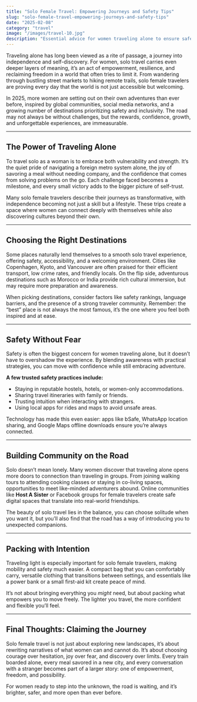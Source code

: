 ```yaml
---
title: "Solo Female Travel: Empowering Journeys and Safety Tips"
slug: "solo-female-travel-empowering-journeys-and-safety-tips"
date: "2025-02-08"
category: "travel"
image: "/images/travel-10.jpg"
description: "Essential advice for women traveling alone to ensure safe and empowering experiences."
---
```


Traveling alone has long been viewed as a rite of passage, a journey into independence and self-discovery. For women, solo travel carries even deeper layers of meaning, it’s an act of empowerment, resilience, and reclaiming freedom in a world that often tries to limit it. From wandering through bustling street markets to hiking remote trails, solo female travelers are proving every day that the world is not just accessible but welcoming.

In 2025, more women are setting out on their own adventures than ever before, inspired by global communities, social media networks, and a growing number of destinations prioritizing safety and inclusivity. The road may not always be without challenges, but the rewards, confidence, growth, and unforgettable experiences, are immeasurable.

---

## The Power of Traveling Alone

To travel solo as a woman is to embrace both vulnerability and strength. It’s the quiet pride of navigating a foreign metro system alone, the joy of savoring a meal without needing company, and the confidence that comes from solving problems on the go. Each challenge faced becomes a milestone, and every small victory adds to the bigger picture of self-trust.

Many solo female travelers describe their journeys as transformative, with independence becoming not just a skill but a lifestyle. These trips create a space where women can connect deeply with themselves while also discovering cultures beyond their own.

---

## Choosing the Right Destinations

Some places naturally lend themselves to a smooth solo travel experience, offering safety, accessibility, and a welcoming environment. Cities like Copenhagen, Kyoto, and Vancouver are often praised for their efficient transport, low crime rates, and friendly locals. On the flip side, adventurous destinations such as Morocco or India provide rich cultural immersion, but may require more preparation and awareness.

When picking destinations, consider factors like safety rankings, language barriers, and the presence of a strong traveler community. Remember: the “best” place is not always the most famous, it’s the one where you feel both inspired and at ease.

---

## Safety Without Fear

Safety is often the biggest concern for women traveling alone, but it doesn’t have to overshadow the experience. By blending awareness with practical strategies, you can move with confidence while still embracing adventure.

**A few trusted safety practices include:**

- Staying in reputable hostels, hotels, or women-only accommodations.
- Sharing travel itineraries with family or friends.
- Trusting intuition when interacting with strangers.
- Using local apps for rides and maps to avoid unsafe areas.

Technology has made this even easier: apps like bSafe, WhatsApp location sharing, and Google Maps offline downloads ensure you’re always connected.

---

## Building Community on the Road

Solo doesn’t mean lonely. Many women discover that traveling alone opens more doors to connection than traveling in groups. From joining walking tours to attending cooking classes or staying in co-living spaces, opportunities to meet like-minded adventurers abound. Online communities like **Host A Sister** or Facebook groups for female travelers create safe digital spaces that translate into real-world friendships.

The beauty of solo travel lies in the balance, you can choose solitude when you want it, but you’ll also find that the road has a way of introducing you to unexpected companions.

---

## Packing with Intention

Traveling light is especially important for solo female travelers, making mobility and safety much easier. A compact bag that you can comfortably carry, versatile clothing that transitions between settings, and essentials like a power bank or a small first-aid kit create peace of mind.

It’s not about bringing everything you _might_ need, but about packing what empowers you to move freely. The lighter you travel, the more confident and flexible you’ll feel.

---

## Final Thoughts: Claiming the Journey

Solo female travel is not just about exploring new landscapes, it’s about rewriting narratives of what women can and cannot do. It’s about choosing courage over hesitation, joy over fear, and discovery over limits. Every train boarded alone, every meal savored in a new city, and every conversation with a stranger becomes part of a larger story: one of empowerment, freedom, and possibility.

For women ready to step into the unknown, the road is waiting, and it’s brighter, safer, and more open than ever before.
